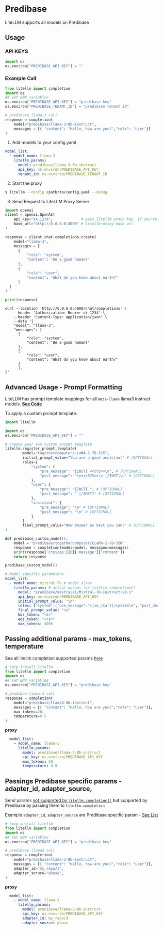 


# Predibase

LiteLLM supports all models on Predibase


## Usage

<Tabs>
<TabItem value="sdk" label="SDK">

### API KEYS
```python
import os 
os.environ["PREDIBASE_API_KEY"] = ""
```

### Example Call

```python
from litellm import completion
import os
## set ENV variables
os.environ["PREDIBASE_API_KEY"] = "predibase key"
os.environ["PREDIBASE_TENANT_ID"] = "predibase tenant id"

# predibase llama-3 call
response = completion(
    model="predibase/llama-3-8b-instruct", 
    messages = [{ "content": "Hello, how are you?","role": "user"}]
)
```

</TabItem>
<TabItem value="proxy" label="PROXY">

1. Add models to your config.yaml

  ```yaml
  model_list:
    - model_name: llama-3
      litellm_params:
        model: predibase/llama-3-8b-instruct
        api_key: os.environ/PREDIBASE_API_KEY
        tenant_id: os.environ/PREDIBASE_TENANT_ID
  ```



2. Start the proxy 

  ```bash
  $ litellm --config /path/to/config.yaml --debug
  ```

3. Send Request to LiteLLM Proxy Server

  <Tabs>

  <TabItem value="openai" label="OpenAI Python v1.0.0+">

  ```python
  import openai
  client = openai.OpenAI(
      api_key="sk-1234",             # pass litellm proxy key, if you're using virtual keys
      base_url="http://0.0.0.0:4000" # litellm-proxy-base url
  )

  response = client.chat.completions.create(
      model="llama-3",
      messages = [
        {
            "role": "system",
            "content": "Be a good human!"
        },
        {
            "role": "user",
            "content": "What do you know about earth?"
        }
    ]
  )

  print(response)
  ```

  </TabItem>

  <TabItem value="curl" label="curl">

  ```shell
  curl --location 'http://0.0.0.0:4000/chat/completions' \
      --header 'Authorization: Bearer sk-1234' \
      --header 'Content-Type: application/json' \
      --data '{
      "model": "llama-3",
      "messages": [
        {
            "role": "system",
            "content": "Be a good human!"
        },
        {
            "role": "user",
            "content": "What do you know about earth?"
        }
        ],
  }'
  ```
  </TabItem>

  </Tabs>


</TabItem>

</Tabs>

## Advanced Usage - Prompt Formatting 

LiteLLM has prompt template mappings for all `meta-llama` llama3 instruct models. [**See Code**](https://github.com/BerriAI/litellm/blob/4f46b4c3975cd0f72b8c5acb2cb429d23580c18a/litellm/llms/prompt_templates/factory.py#L1360)

To apply a custom prompt template: 

<Tabs>
<TabItem value="sdk" label="SDK">

```python 
import litellm

import os 
os.environ["PREDIBASE_API_KEY"] = ""

# Create your own custom prompt template 
litellm.register_prompt_template(
	    model="togethercomputer/LLaMA-2-7B-32K",
        initial_prompt_value="You are a good assistant" # [OPTIONAL]
	    roles={
            "system": {
                "pre_message": "[INST] <<SYS>>\n", # [OPTIONAL]
                "post_message": "\n<</SYS>>\n [/INST]\n" # [OPTIONAL]
            },
            "user": { 
                "pre_message": "[INST] ", # [OPTIONAL]
                "post_message": " [/INST]" # [OPTIONAL]
            }, 
            "assistant": {
                "pre_message": "\n" # [OPTIONAL]
                "post_message": "\n" # [OPTIONAL]
            }
        }
        final_prompt_value="Now answer as best you can:" # [OPTIONAL]
)

def predibase_custom_model():
    model = "predibase/togethercomputer/LLaMA-2-7B-32K"
    response = completion(model=model, messages=messages)
    print(response['choices'][0]['message']['content'])
    return response

predibase_custom_model()
```
</TabItem>
<TabItem value="proxy" label="PROXY">

```yaml
# Model-specific parameters
model_list:
  - model_name: mistral-7b # model alias
    litellm_params: # actual params for litellm.completion()
      model: "predibase/mistralai/Mistral-7B-Instruct-v0.1" 
      api_key: os.environ/PREDIBASE_API_KEY
      initial_prompt_value: "\n"
      roles: {"system":{"pre_message":"<|im_start|>system\n", "post_message":"<|im_end|>"}, "assistant":{"pre_message":"<|im_start|>assistant\n","post_message":"<|im_end|>"}, "user":{"pre_message":"<|im_start|>user\n","post_message":"<|im_end|>"}}
      final_prompt_value: "\n"
      bos_token: "<s>"
      eos_token: "</s>"
      max_tokens: 4096
```

</TabItem>

</Tabs>

## Passing additional params - max_tokens, temperature 
See all litellm.completion supported params [here](https://docs.litellm.ai/docs/completion/input)

```python
# !pip install litellm
from litellm import completion
import os
## set ENV variables
os.environ["PREDIBASE_API_KEY"] = "predibase key"

# predibae llama-3 call
response = completion(
    model="predibase/llama3-8b-instruct", 
    messages = [{ "content": "Hello, how are you?","role": "user"}],
    max_tokens=20,
    temperature=0.5
)
```

**proxy**

```yaml
  model_list:
    - model_name: llama-3
      litellm_params:
        model: predibase/llama-3-8b-instruct
        api_key: os.environ/PREDIBASE_API_KEY
        max_tokens: 20
        temperature: 0.5
```

## Passings Predibase specific params - adapter_id, adapter_source, 
Send params [not supported by `litellm.completion()`](https://docs.litellm.ai/docs/completion/input) but supported by Predibase by passing them to `litellm.completion`

Example `adapter_id`, `adapter_source` are Predibase specific param - [See List](https://github.com/BerriAI/litellm/blob/8a35354dd6dbf4c2fcefcd6e877b980fcbd68c58/litellm/llms/predibase.py#L54)

```python
# !pip install litellm
from litellm import completion
import os
## set ENV variables
os.environ["PREDIBASE_API_KEY"] = "predibase key"

# predibase llama3 call
response = completion(
    model="predibase/llama-3-8b-instruct", 
    messages = [{ "content": "Hello, how are you?","role": "user"}],
    adapter_id="my_repo/3",
    adapter_soruce="pbase",
)
```

**proxy**

```yaml
  model_list:
    - model_name: llama-3
      litellm_params:
        model: predibase/llama-3-8b-instruct
        api_key: os.environ/PREDIBASE_API_KEY
        adapter_id: my_repo/3
        adapter_source: pbase
```
